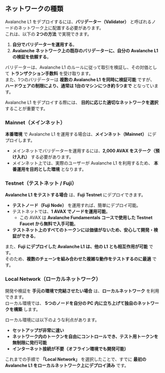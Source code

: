 ## ネットワークの種類  

Avalanche L1 をデプロイするには、**バリデーター（Validator）** と呼ばれるノードのネットワーク上に配置する必要があります。  
これは、以下の **2つの方法** で実現できます。  

1. **自分でバリデーターを運用する**。
2. **Avalanche ネットワーク上の既存のバリデーターに、自分の Avalanche L1 の検証を依頼する**。

バリデーターは、Avalanche L1 のルールに従って取引を検証し、その対価として **トランザクション手数料** を受け取ります。  
また、1つのバリデーターは **複数の Avalanche L1 を同時に検証可能** ですが、 **ハードウェアの制限により、通常は 1台のマシンにつき約 5つまで** となっています。  

Avalanche L1 をデプロイする際には、 **目的に応じた適切なネットワークを選択** することが重要です。  

### **Mainnet（メインネット）**  

**本番環境** で Avalanche L1 を運用する場合は、**メインネット（Mainnet）** にデプロイします。  

- メインネットでバリデーターを運用するには、**2,000 AVAX をステーク（預け入れ）** する必要があります。  
- メインネット上では、実際のユーザーが Avalanche L1 を利用するため、 **本番運用を目的とした環境** となります。  

### **Testnet（テストネット / Fuji）**  

**Avalanche L1 をテストする場合** は、**Fuji Testnet** にデプロイできます。  

- **テストノード（Fuji Node）** を運用すれば、簡単にデプロイ可能。  
- テストネットでは、**1 AVAX でノードを運用可能**。  
  - この AVAX は **Avalanche Fundamentals コースで使用した Testnet Faucet から無料で入手可能**。  
- **テストネット上のすべてのトークンには価値がないため、安心して開発・検証ができる**。  

また、**Fuji にデプロイした Avalanche L1 は、他の L1 とも相互作用が可能** です。  
そのため、**複数のチェーンを組み合わせた複雑な動作をテストするのに最適** です。  

### **Local Network（ローカルネットワーク）**  

開発や検証を **手元の環境で完結させたい場合** は、**ローカルネットワーク** を利用できます。  
ローカル環境では、 **5つのノードを自分の PC 内に立ち上げて独自のネットワークを構築** します。  

ローカル環境には以下のような利点があります。  

- **セットアップが非常に速い**  
- **ネットワーク内のトークンを自由にコントロールでき、テスト用トークンを無制限に発行可能**  
- **インターネット接続が不要（オフライン環境でも開発可能）**  

これまでの手順で **「Local Network」** を選択したことで、すでに **最初の Avalanche L1 をローカルネットワーク上にデプロイ済み** です。